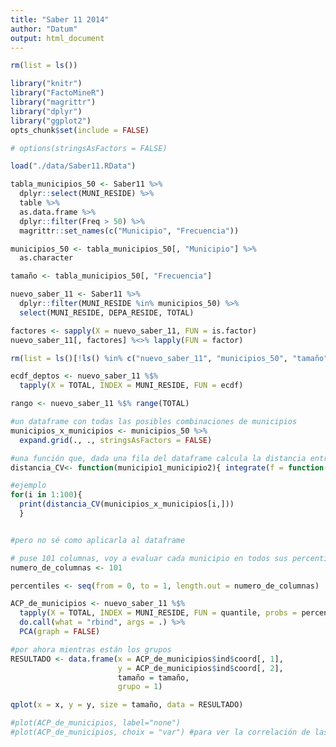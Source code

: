 ```yaml
---
title: "Saber 11 2014"
author: "Datum"
output: html_document
---
```


```r
rm(list = ls())

library("knitr")
library("FactoMineR")
library("magrittr")
library("dplyr")
library("ggplot2")
opts_chunk$set(include = FALSE)

# options(stringsAsFactors = FALSE)
```

```r
load("./data/Saber11.RData")
```

```r
tabla_municipios_50 <- Saber11 %>%
  dplyr::select(MUNI_RESIDE) %>%
  table %>%
  as.data.frame %>%
  dplyr::filter(Freq > 50) %>%
  magrittr::set_names(c("Municipio", "Frecuencia")) 

municipios_50 <- tabla_municipios_50[, "Municipio"] %>%
  as.character

tamaño <- tabla_municipios_50[, "Frecuencia"]

nuevo_saber_11 <- Saber11 %>%
  dplyr::filter(MUNI_RESIDE %in% municipios_50) %>%
  select(MUNI_RESIDE, DEPA_RESIDE, TOTAL)

factores <- sapply(X = nuevo_saber_11, FUN = is.factor)
nuevo_saber_11[, factores] %<>% lapply(FUN = factor)

rm(list = ls()[!ls() %in% c("nuevo_saber_11", "municipios_50", "tamaño")])
```

```r
ecdf_deptos <- nuevo_saber_11 %$%
  tapply(X = TOTAL, INDEX = MUNI_RESIDE, FUN = ecdf)

rango <- nuevo_saber_11 %$% range(TOTAL)

#un dataframe con todas las posibles combinaciones de municipios
municipios_x_municipios <- municipios_50 %>%
  expand.grid(., ., stringsAsFactors = FALSE) 

#una función que, dada una fila del dataframe calcula la distancia entre los municipios
distancia_CV<- function(municipio1_municipio2){ integrate(f = function(x){(ecdf_deptos[[municipio1_municipio2[1,1]]](x) - ecdf_deptos[[municipio1_municipio2[1,2]]](x))^2}, lower = rango[1], upper = rango[2], subdivisions = 10000)}

#ejemplo
for(i in 1:100){
  print(distancia_CV(municipios_x_municipios[i,]))
  }


#pero no sé como aplicarla al dataframe

```

```r

# puse 101 columnas, voy a evaluar cada municipio en todos sus percentiles
numero_de_columnas <- 101

percentiles <- seq(from = 0, to = 1, length.out = numero_de_columnas)

ACP_de_municipios <- nuevo_saber_11 %$%
  tapply(X = TOTAL, INDEX = MUNI_RESIDE, FUN = quantile, probs = percentiles) %>%
  do.call(what = "rbind", args = .) %>%
  PCA(graph = FALSE)

#por ahora mientras están los grupos
RESULTADO <- data.frame(x = ACP_de_municipios$ind$coord[, 1],
                        y = ACP_de_municipios$ind$coord[, 2],
                        tamaño = tamaño,
                        grupo = 1)

qplot(x = x, y = y, size = tamaño, data = RESULTADO)

#plot(ACP_de_municipios, label="none")
#plot(ACP_de_municipios, choix = "var") #para ver la correlación de las variables
```